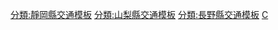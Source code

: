 {{高速公路
|模板名稱= 中部橫斷自動車道
|模板闊度=
|名稱= {{Ja Exp Route Sign|E52}} [[中部橫斷自動車道]]
|公路類別= 
|代表色= #f93
|代表色1= 
|代表色2= #f93
|交流道列表 = 建造中路段：[[新清水JCT]]（連絡[[新東名高速道路|新東名道]]、[[新東名高速道路清水連絡路|清水連絡路]]） - [[富澤IC]] - [[南部IC]] - [[和田IC]] - [[身延IC]] - [[身延停车区]] - [[六鄉IC]] - (5)[[增穗IC]]/''[[增穗停车区]]''（建設中）<hr>啟用路段：(5)[[增穗IC]]/''[[增穗停车区]]''（建設中） - [[南阿爾卑斯TB]] - (6)[[南阿爾卑斯IC]]（連接[[新山梨環狀道路]]南部區間） - (7)[[白根IC]] - (15-2)[[雙葉JCT]]（連接[[中央自動車道|中央道]]東京方向） - ''[[甲斐IC]]''（建設中，連接[[新山梨環狀道路]]） - (16)[[韮崎IC]] - (17)[[須玉IC]] - (17-1)[[長坂IC (山梨縣)|長坂IC]] - ''[[長坂JCT]]''（建設中，連接[[中央自動車道|中央道]]長野方向）<hr>建造中路段：''[[長坂JCT]]''（建設中，連接[[中央自動車道|中央道]]長野方向） - （基本計畫區間，長約34公里） - [[八千穗IC]] - [[佐久町IC]] - [[臼田IC]] - [[佐久南IC]]<hr>啟用路段：[[佐久南IC]] - [[佐久中佐都IC]] - [[佐久北IC]] - [[小諸御影TB]] - (7-1)[[佐久小諸JCT]]（連接[[上信越自動車道|上信越道]]）<hr>雙葉JCT至長坂JCT路段是[[中央自動車道]]路段，與中部橫斷自動車道重疊。
}}
<noinclude>
[[分類:靜岡縣交通模板]]
[[分類:山梨縣交通模板]]
[[分類:長野縣交通模板]]
[[分類:中日本高速公路模板|C]]
</noinclude>